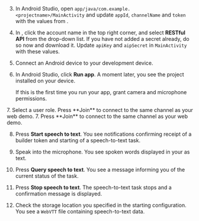 <PlatformWrapper platform="flutter">

3. In Android Studio, open `app/java/com.example.<projectname>/MainActivity` and update `appId`, `channelName` and `token` with the values from <Vg k="CONSOLE" />.

4. In <Vg k="CONSOLE" />, click the account name in the top right corner, and select **RESTful API** from the drop-down list. If you have not added a secret already, do so now and download it. Update `apiKey` and `aipSecret` in `MainActivity` with these values.

5. Connect an Android device to your development device.

6. In Android Studio, click **Run app**. A moment later, you see the project installed on your device.

    If this is the first time you run your app, grant camera and microphone permissions.

<ProductWrapper product="interactive-live-streaming">
7. Select a user role. Press **Join** to connect to the same channel as your web demo.
</ProductWrapper>

<ProductWrapper notAllowed="interactive-live-streaming">
7. Press **Join** to connect to the same channel as your web demo.
</ProductWrapper>

8. Press **Start speech to text**. You see notifications confirming receipt of a builder token and starting of a speech-to-text task. 

9. Speak into the microphone. You see spoken words displayed in your <Vpl k="CLIENT" /> as text.

10. Press **Query speech to text**. You see a message informing you of the current status of the task.

11. Press **Stop speech to text**. The speech-to-text task stops and a confirmation message is displayed. 

12. Check the storage location you specified in the starting configuration. You see a `WebVTT` file containing speech-to-text data.

</PlatformWrapper>

